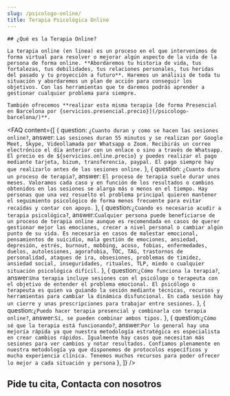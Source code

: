 ```yaml
---
slug: /psicologo-online/
title: Terapia Psicológica Online
---
```



<div class="flex gap-x-8 flex-wrap lg:flex-nowrap items-center">
  <ServicioCard type="online" />
  <div>

    ## ¿Qué es la Terapia Online?

    La terapia online (en linea) es un proceso en el que intervenimos de forma virtual para resolver o mejorar algún aspecto de la vida de la persona de forma online. **Abordaremos tu historia de vida, tus fortalezas, tus debilidades, tus relaciones personales, tus heridas del pasado y tu proyección a futuro**. Haremos un análisis de toda tu situación y abordaremos un plan de acción para conseguir los objetivos. Con las herramientas que te daremos podrás aprender a gestionar cualquier problema para siempre.

    También ofrecemos **realizar esta misma terapia [de forma Presencial en Barcelona por {servicios.presencial.precio}](/psicologo-barcelona/)**.

  </div>
</div>

<ComoEsLaTerapia tipo="online" />
<Problemas tipo="online" />
<Valores />
<Reviews />

<FAQ content={[
  {
    question: `¿Cuanto duran y como se hacen las sesiones online?`,
    answer: `Las sesiones duran 55 minutos y se realizan por Google Meet, Skype, Videollamada por Whatsapp o Zoom. Recibirás un correo electrónico el día anterior con un enlace o sino a través de Whatsapp. El precio es de ${servicios.online.precio} y puedes realizar el pago mediante tarjeta, bizum, transferencia, paypal. El pago siempre hay que realizarlo antes de las sesiones online.`
  },
  {
    question: `¿Cuanto dura un proceso de terapia?`,
    answer: `El proceso de terapia suele durar unos meses. Valoramos cada caso y en función de los resultados o cambios obtenidos en las sesiones se alarga más o menos en el tiempo. Hay personas que una vez resuelto el problema principal quieren mantener el seguimiento psicológico de forma menos frecuente para evitar recaídas y contar con apoyo.`
  },
  {
    question:`¿Cuando es necesario acudir a terapia psicológica?`,
    answer:`Cualquier persona puede beneficiarse de un proceso de terapia online aunque es recomendada en casos de querer gestionar mejor las emociones, crecer a nivel personal o cambiar algún punto de su vida. Es necesaria en casos de malestar emocional, pensamientos de suicidio, mala gestión de emociones, ansiedad, depresión, estrés, burnout, mobbing, acoso, fobias, enfermedades, duelos, autolesiones, agorafobia, TOC, TAG, trastornos de personalidad, ataques de ira, obsesiones, problemas de timidez, ansiedad social, inseguridades, rituales, TLP, miedo o cualquier situación psicológica difícil.`
  },
  {
    question:`¿Cómo funciona la terapia?`,
    answer:`Una terapia incluye sesiones con el psicólogo o terapeuta con el objetivo de entender el problema emocional. El psicólogo o terapeuta es quien va guiando la sesión mediante técnicas, recursos y herramientas para cambiar la dinámica disfuncional. En cada sesión hay un cierre y unas prescripciones para trabajar entre sesiones.`
  },
  {
    question:`¿Puedo hacer terapia presencial y combinarla con terapia online?`,
    answer:`Sí, se pueden combinar ambos tipos.`
  },
  {
    question:`¿Cómo sé que la terapia está funcionando?`,
    answer:`Por lo general hay una mejoría rápida ya que nuestra metodología estratégica es especialista en crear cambios rápidos. Igualmente hay casos que necesitan más sesiones para ver cambios y notar resultados. Confiamos plenamente en nuestra metodología ya que disponemos de protocolos específicos y mucha experiencia clínica. Tenemos muchos recursos para poder ofrecer lo mejor a cada situación y persona`
  },
]} />

<h2>Pide tu cita, Contacta con nosotros</h2>
<ContactForm />
